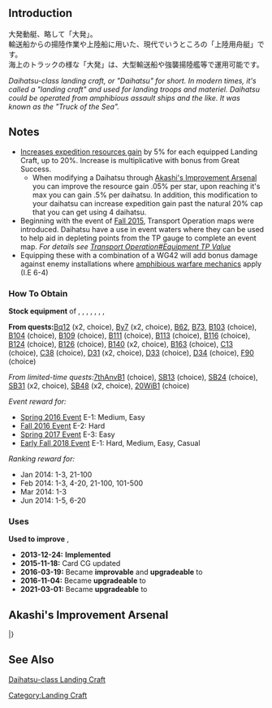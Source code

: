 {{EquipmentInfo|68}}

==Introduction==
大発動艇、略して「大発」。<br>
輸送船からの揚陸作業や上陸船に用いた、現代でいうところの「上陸用舟艇」です。<br>
海上のトラックの様な「大発」は、大型輸送船や強襲揚陸艦等で運用可能です。

''Daihatsu-class landing craft, or "Daihatsu" for short. In modern times, it's called a "landing craft" and used for landing troops and materiel. Daihatsu could be operated from amphibious assault ships and the like. It was known as the "Truck of the Sea".''

==Notes==
*[[Expeditions#Landing Crafts|Increases expedition resources gain]] by 5% for each equipped Landing Craft, up to 20%. Increase is multiplicative with bonus from Great Success.
**When modifying a Daihatsu through [[Akashi's Improvement Arsenal]] you can improve the resource gain .05% per star, upon reaching it's max you can gain .5% per daihatsu. In addition, this modification to your daihatsu can increase expedition gain past the natural 20% cap that you can get using 4 daihatsu.
*Beginning with the event of [[Fall 2015 Event|Fall 2015]], Transport Operation maps were introduced. Daihatsu have a use in event waters where they can be used to help aid in depleting points from the TP gauge to complete an event map. ''For details see [[Transport Operation#Equipment TP Value]]''
* Equipping these with a combination of a WG42 will add bonus damage against enemy installations where [[Combat/Anti-Installation#Damage Bonuses|amphibious warfare mechanics]] apply (I.E 6-4)

<div class="mw-collapsible"><h3>How To Obtain</h3>
<div class="mw-collapsible-content">
'''Stock equipment''' of {{Ship/Link|Abukuma Kai Ni}}, {{Ship/Link|Akitsu Maru}}, {{Ship/Link|Arare Kai Ni}}, {{Ship/Link|Arashio Kai Ni}}, {{Ship/Link|Kinu Kai Ni}}, {{Ship/Link|Ooshio Kai Ni}}, {{Ship/Link|Shinshuu Maru Kai}}, {{Ship/Link|Shinshuu Maru}}

'''From quests: '''[[Quests#Bq12|Bq12]] (x2, choice), [[Quests#By7|By7]] (x2, choice), [[Quests#B62|B62]], [[Quests#B73|B73]], [[Quests#B103|B103]] (choice), [[Quests#B104|B104]] (choice), [[Quests#B109|B109]] (choice), [[Quests#B111|B111]] (choice), [[Quests#B113|B113]] (choice), [[Quests#B116|B116]] (choice), [[Quests#B124|B124]] (choice), [[Quests#B126|B126]] (choice), [[Quests#B140|B140]] (x2, choice), [[Quests#B163|B163]] (choice), [[Quests#C13|C13]] (choice), [[Quests#C38|C38]] (choice), [[Quests#D31|D31]] (x2, choice), [[Quests#D33|D33]] (choice), [[Quests#D34|D34]] (choice), [[Quests#F90|F90]] (choice)

''From limited-time quests: ''[[Quests/Seasonal#7thAnvB1|7thAnvB1]] (choice), [[Quests/Seasonal#SB13|SB13]] (choice), [[Quests/Seasonal#SB24|SB24]] (choice), [[Quests/Seasonal#SB31|SB31]] (x2, choice), [[Quests/Seasonal#SB48|SB48]] (x2, choice), [[Quests/Seasonal#20WiB1|20WiB1]] (choice)

''Event reward for:''
* [[Spring 2016 Event]] E-1: Medium, Easy
* [[Fall 2016 Event]] E-2: Hard
* [[Spring 2017 Event]] E-3: Easy
* [[Early Fall 2018 Event]] E-1: Hard, Medium, Easy, Casual

''Ranking reward for:''
* Jan 2014: 1-3, 21-100
* Feb 2014: 1-3, 4-20, 21-100, 101-500
* Mar 2014: 1-3
* Jun 2014: 1-5, 6-20

</div></div>

<div class="mw-collapsible"><h3>Uses</h3>
<div class="mw-collapsible-content">
'''Used to improve''' {{Equipment/Link|Daihatsu Landing Craft}}, {{Equipment/Link|Toku Daihatsu Landing Craft}}

</div></div>


<div class="mw-collapsible><h3>Updates History</h3>
<div class="mw-collapsible-content>
* '''2013-12-24:''' '''Implemented'''
* '''2015-11-18:''' Card CG updated
* '''2016-03-19:''' Became '''improvable''' and '''upgradeable''' to {{Equipment/Link|Daihatsu Landing Craft (Type 89 Medium Tank & Landing Force)}}
* '''2016-11-04:''' Became '''upgradeable''' to {{Equipment/Link|Toku Daihatsu Landing Craft}}
* '''2021-03-01:''' Became '''upgradeable''' to {{Equipment/Link|Armed Daihatsu}}
</div></div>

==Akashi's Improvement Arsenal==
{{AkashiWorkshop}}
{{AkashiWorkshopLine2
|Name={{PAGENAME}}
|ItemType=LandingCraft
|Fuel=50
|Ammo=30
|Steel=30
|Baux=10
|Mats0-5=1/2
|Mats6-9=1/4
|Mats10=4/8
|Screws0-5=1/2
|Screws6-9=2/3
|Screws10=3/7
|EquipConsume0-5=1x{{Drum|Drum Canister}}
|EquipConsume6-9=1x{{GreenGunMG|7.7mm Machine Gun}}
|EquipConsume10=3x{{GreenGunMG|12.7mm Machine Gun}}
|Sun=Ak<br>Ab<br>Sa
|Mon=&nbsp;<br>Ab<br>Sa
|Tue=&nbsp;<br>&nbsp;<br>Sa
|Wed=Ak<br>&nbsp;<br>Sa
|Thu=Ak<br>&nbsp;<br>&nbsp;
|Fri=Ak<br>Ab<br>&nbsp;
|Sat=Ak<br>Ab<br>&nbsp;
|2ndShip=[[Akitsu Maru]]<br>[[Abukuma#Second Upgrade|Abukuma&nbsp;Kai&nbsp;Ni]]<br>[[Satsuki#Second Upgrade|Satsuki Kai Ni]]
|Notes=Upgrades to [[Daihatsu-class Landing Craft (Type 89 Medium Tanks & Marines)]].
|Mats10:2=8/16
|Screws10:2=6/12
|EquipConsume10:2=4x{{LandingCraft|Daihatsu-class Landing Craft}}
|Sun:2=Ki<br>&nbsp;
|Mon:2=&nbsp;<br>Ta
|Tue:2=&nbsp;<br>Ta
|Wed:2=&nbsp;<br>Ta
|Thu:2=Ki<br>Ta
|Fri:2=Ki<br>&nbsp;
|Sat:2=Ki<br>&nbsp;
|2ndShip:2=[[Kinu#Second Upgrade|Kinu Kai Ni]]<br>[[Tatsuta#Second Upgrade|Tatsuta Kai Ni]]
|Notes:2=Upgrades to [[Toku Daihatsu-class Landing Craft]]
}}
{{AkashiWorkshopLine
|Name={{PAGENAME}}
|ItemType=LandingCraft
|Fuel=50
|Ammo=30
|Steel=30
|Baux=10
|Mats0-5=1/2
|Mats6-9=1/4
|Mats10=6/9
|Screws0-5=1/2
|Screws6-9=2/3
|Screws10=3/6
|EquipConsume0-5=1x{{Drum|Drum Canister}}
|EquipConsume6-9=1x{{GreenGunMG|7.7mm Machine Gun}}
|EquipConsume10=1x{{LandingCraft|Daihatsu-class Landing Craft (Type 89 Medium Tanks & Marines)}}
|Sun=Sh
|Mon=Sh
|Tue=Sh
|Wed=Sh
|Thu=Sh
|Fri=Sh
|Sat=Sh
|2ndShip=[[Shinshuu Maru]]
|Notes=Upgrades to [[Armed Daihatsu]].
}}
|}

==See Also==
[[wikipedia:Daihatsu-class landing craft|Daihatsu-class Landing Craft]]
{{Equipmentlist}}
[[Category:Landing Craft]]